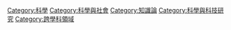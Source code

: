 {{catmore}}
{{Commonscat|Science studies}}

[[Category:科學|Category:科學]]
[[Category:科學與社會|Category:科學與社會]]
[[Category:知識論|Category:知識論]]
[[Category:科學與科技研究|Category:科學與科技研究]]
[[Category:跨學科領域|Category:跨學科領域]]